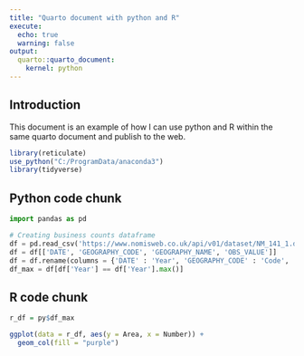---
title: "Quarto document with python and R"
execute: 
  echo: true
  warning: false
output:
  quarto::quarto_document:
    kernel: python
---

## Introduction

This document is an example of how I can use python and R within the same quarto document and publish to the web.

```{r}
library(reticulate)
use_python("C:/ProgramData/anaconda3")
library(tidyverse)
```

## Python code chunk

```{python}
import pandas as pd

# Creating business counts dataframe
df = pd.read_csv('https://www.nomisweb.co.uk/api/v01/dataset/NM_141_1.data.csv?geography=1853882369...1853882372,1853882374...1853882377,1853882380...1853882382&industry=37748736&employment_sizeband=0&legal_status=0&measures=20100')
df = df[['DATE', 'GEOGRAPHY_CODE', 'GEOGRAPHY_NAME', 'OBS_VALUE']]
df = df.rename(columns = {'DATE' : 'Year', 'GEOGRAPHY_CODE' : 'Code', 'GEOGRAPHY_NAME' : 'Area', 'OBS_VALUE': 'Number'})
df_max = df[df['Year'] == df['Year'].max()]
```

## R code chunk

```{r}
r_df = py$df_max

ggplot(data = r_df, aes(y = Area, x = Number)) + 
  geom_col(fill = "purple")
```


